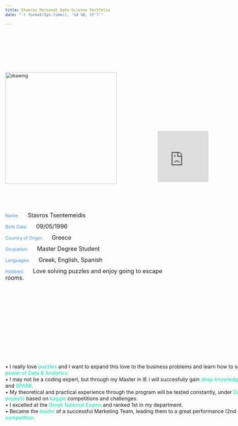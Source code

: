 ```yaml
---
title: Stavros Personal Data Science Portfolio
date: "`r format(Sys.time(), '%d %B, %Y')`"

---
```


</br></br></br>


<div style= "float:left;position: relative; top: 50px;">
<img src="43795966.jpeg" alt="drawing" width="350"/>
</div>




<div style= "float:right;position: relative; top: -130px; right: -135px">
<iframe src="http://free.timeanddate.com/clock/i6tbbz69/n141/szw160/szh160/hoc000/hbw0/hfc4491e2/cf100/hgr0/fav0/fiv0/mqc000/mql15/mqw4/mqd94/mhcfff/mhl15/mhw4/mhd94/hhcbbb/hmcddd/hsceee" frameborder="0" width="160" height="160"></iframe>
</div>




<script src="https://apps.elfsight.com/p/platform.js" defer></script>
<div class="elfsight-app-d4a91b0b-5260-4f38-bf69-637d14b7e185"></div>





<div style= "float:right;position: relative; top: -50px;">
<p style="text-align: left;"> <span style="color:#4491e2"> Name: </span> &nbsp;&nbsp;&nbsp;&nbsp;&nbsp; <font size="4">Stavros Tsentemeidis </font><p> 
<p style="text-align: left;"> <span style="color:#4491e2"> Birth Date: </span> &nbsp;&nbsp;&nbsp;&nbsp;&nbsp; <font size="4"> 09/05/1996 </font><p>
<p style="text-align: left;"><span style="color:#4491e2"> Country of Origin:</span> &nbsp;&nbsp;&nbsp;&nbsp;&nbsp; <font size="4"> Greece </font><p>
<p style="text-align: left;"><span style="color:#4491e2"> Ocupation:</span> &nbsp;&nbsp;&nbsp;&nbsp;&nbsp; <font size="4"> Master Degree Student </font><p>
<p style="text-align: left;"><span style="color:#4491e2"> Languages:</span> &nbsp;&nbsp;&nbsp;&nbsp;&nbsp; <font size="4"> Greek, English, Spanish </font><p>
<p style="text-align: left;"><span style="color:#4491e2"> Hobbies: </span> &nbsp;&nbsp;&nbsp;&nbsp;&nbsp; <font size="4"> Love solving puzzles and enjoy going to escape rooms. </font><p>
</div>


<div style= "float:left;position: relative; top: 180px; width: 1000px;">

<p style="text-align: left;"><font size="3.5">• I really love <span style="color:#0ce3ac">puzzles</span> and I want to expand this love to the business problems and learn how to solve them effectively through the <span style="color:#0ce3ac">power of Data & Analytics.</span>    
• I may not be a coding expert, but through my Master in IE i will succesfully gain <span style="color:#0ce3ac">deep knowledge</span> in analytical tools like <span style="color:#0ce3ac">R</span>, <span style="color:#0ce3ac">PYTHON</span> and <span style="color:#0ce3ac">SPARK.</span>       
• My theoretical and practical experience through the program will be tested constantly, under <span style="color:#0ce3ac">Datathons</span> and <span style="color:#0ce3ac">group analytical projects</span> based on <span style="color:#0ce3ac">kaggle</span> competitions and challenges.       
• I excelled at the <span style="color:#0ce3ac">Greek National Exams</span> and ranked 1st in my department.    
• Became the <span style="color:#0ce3ac">leader</span> of a successful Marketing Team, leading them to a great performance (2nd overall) at the FSAE <span style="color:#0ce3ac">International competition.</span>  </font> <p>

</div>

